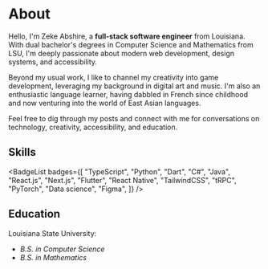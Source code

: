 
<BannerImage src="/images/silk-moth.webp" className="mb-10" />

# About

Hello, I'm Zeke Abshire, a **full-stack software engineer** from Louisiana. With dual bachelor's degrees in Computer Science and Mathematics from LSU, I'm deeply passionate about modern web development, design systems, and accessibility.

Beyond my usual work, I like to channel my creativity into game development, leveraging my background in digital art and music. I'm also an enthusiastic language learner, having dabbled in French since childhood and now venturing into the world of East Asian languages.

Feel free to dig through my <InternalLink href="/writing">posts</InternalLink> and connect with me for conversations on technology, creativity, accessibility, and education.

## Skills

<BadgeList
  badges={[
    "TypeScript",
    "Python",
    "Dart",
    "C#",
    "Java",
    "React.js",
    "Next.js",
    "Flutter",
    "React Native",
    "TailwindCSS",
    "tRPC",
    "PyTorch",
    "Data science",
    "Figma",
  ]}
/>

## Education

Louisiana State University:

- _B.S. in Computer Science_
- _B.S. in Mathematics_
